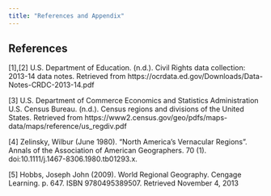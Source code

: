 ---
title: "References and Appendix"
---


## References
[1],[2] U.S. Department of Education. (n.d.). Civil Rights data collection: 2013-14 data notes. Retrieved from https://ocrdata.ed.gov/Downloads/Data-Notes-CRDC-2013-14.pdf

[3] U.S. Department of Commerce Economics and Statistics Administration U.S. Census Bureau. (n.d.). Census regions and divisions of the United States. Retrieved from https://www2.census.gov/geo/pdfs/maps-data/maps/reference/us_regdiv.pdf

[4] Zelinsky, Wilbur (June 1980). "North America's Vernacular Regions". Annals of the Association of American Geographers. 70 (1). doi:10.1111/j.1467-8306.1980.tb01293.x.

[5] Hobbs, Joseph John (2009). World Regional Geography. Cengage Learning. p. 647. ISBN 9780495389507. Retrieved November 4, 2013